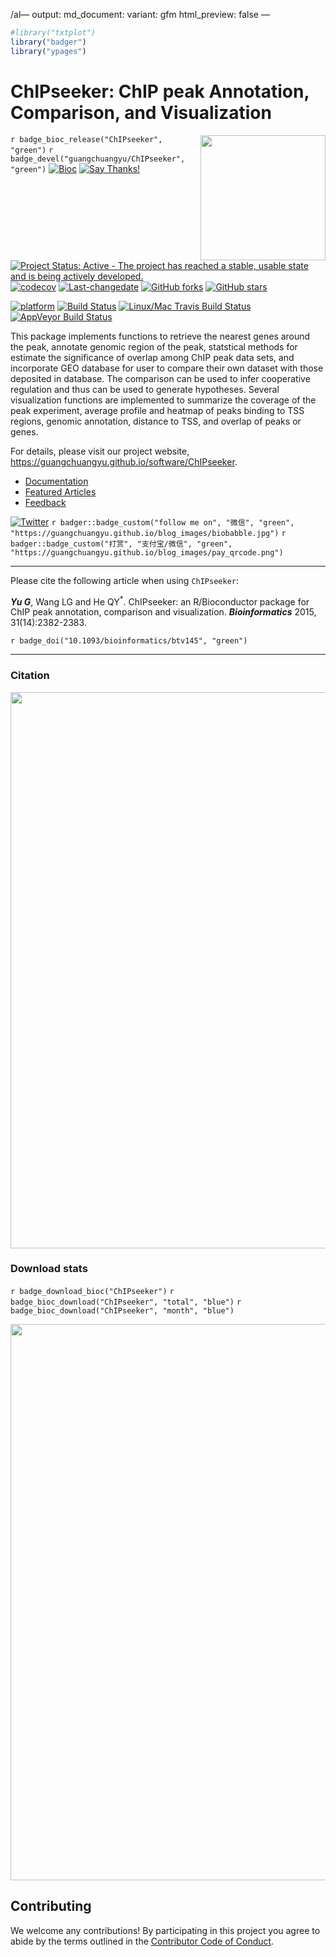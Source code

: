 /al---
output:
  md_document:
    variant: gfm
html_preview: false
---


```r
#library("txtplot")
library("badger")
library("ypages")
```


# ChIPseeker: ChIP peak Annotation, Comparison, and Visualization

<img src="https://raw.githubusercontent.com/Bioconductor/BiocStickers/master/ChIPseeker/ChIPseeker.png" height="200" align="right" />


`r badge_bioc_release("ChIPseeker", "green")`
`r badge_devel("guangchuangyu/ChIPseeker", "green")`
[![Bioc](http://www.bioconductor.org/shields/years-in-bioc/ChIPseeker.svg)](https://www.bioconductor.org/packages/devel/bioc/html/ChIPseeker.html#since)
[![Say Thanks!](https://img.shields.io/badge/Say%20Thanks-!-1EAEDB.svg)](https://saythanks.io/to/GuangchuangYu)


[![Project Status: Active - The project has reached a stable, usable state and is being actively developed.](http://www.repostatus.org/badges/latest/active.svg)](http://www.repostatus.org/#active)
[![codecov](https://codecov.io/gh/GuangchuangYu/ChIPseeker/branch/master/graph/badge.svg)](https://codecov.io/gh/GuangchuangYu/ChIPseeker/)
[![Last-changedate](https://img.shields.io/badge/last%20change-`r gsub('-', '--', Sys.Date())`-green.svg)](https://github.com/GuangchuangYu/ChIPseeker/commits/master)
[![GitHub forks](https://img.shields.io/github/forks/GuangchuangYu/ChIPseeker.svg)](https://github.com/GuangchuangYu/ChIPseeker/network)
[![GitHub stars](https://img.shields.io/github/stars/GuangchuangYu/ChIPseeker.svg)](https://github.com/GuangchuangYu/ChIPseeker/stargazers)


[![platform](http://www.bioconductor.org/shields/availability/devel/ChIPseeker.svg)](https://www.bioconductor.org/packages/devel/bioc/html/ChIPseeker.html#archives)
[![Build Status](http://www.bioconductor.org/shields/build/devel/bioc/ChIPseeker.svg)](https://bioconductor.org/checkResults/devel/bioc-LATEST/ChIPseeker/)
[![Linux/Mac Travis Build Status](https://img.shields.io/travis/GuangchuangYu/ChIPseeker/master.svg?label=Mac%20OSX%20%26%20Linux)](https://travis-ci.org/GuangchuangYu/ChIPseeker)
[![AppVeyor Build Status](https://img.shields.io/appveyor/ci/Guangchuangyu/ChIPseeker/master.svg?label=Windows)](https://ci.appveyor.com/project/GuangchuangYu/ChIPseeker)



This package implements functions to retrieve the nearest genes around the peak, annotate genomic region of the peak, statstical methods for estimate the significance of overlap among ChIP peak data sets, and incorporate GEO database for user to compare their own dataset with those deposited in database. The comparison can be used to infer cooperative regulation and thus can be used to generate hypotheses. Several visualization functions are implemented to summarize the coverage of the peak experiment, average profile and heatmap of peaks binding to TSS regions, genomic annotation, distance to TSS, and overlap of peaks or genes.


For details, please visit our project website, <https://guangchuangyu.github.io/software/ChIPseeker>.

+ [Documentation](https://guangchuangyu.github.io/software/ChIPseeker/documentation/)
+ [Featured Articles](https://guangchuangyu.github.io/software/ChIPseeker/featuredArticles/)
+ [Feedback](https://guangchuangyu.github.io/software/ChIPseeker/#feedback)


[![Twitter](https://img.shields.io/twitter/url/http/shields.io.svg?style=social&logo=twitter)](https://twitter.com/intent/tweet?hashtags=ChIPseeker&url=http://bioinformatics.oxfordjournals.org/content/31/14/2382&screen_name=guangchuangyu)
`r badger::badge_custom("follow me on", "微信", "green", "https://guangchuangyu.github.io/blog_images/biobabble.jpg")`
`r badger::badge_custom("打赏", "支付宝/微信", "green", "https://guangchuangyu.github.io/blog_images/pay_qrcode.png")`


------------------------------------------------------------------------

Please cite the following article when using `ChIPseeker`:

__*Yu G*__, Wang LG and He QY^\*^. ChIPseeker: an R/Bioconductor package for ChIP peak annotation, comparison and visualization. ***Bioinformatics*** 2015, 31(14):2382-2383.

`r badge_doi("10.1093/bioinformatics/btv145", "green")`
<!-- r badge_altmetric("3781087", "green") -->

------------------------------------------------------------------------


### Citation



<img src="https://guangchuangyu.github.io/software/citation_trend/ChIPseeker.png" width="890"/>


### Download stats

`r badge_download_bioc("ChIPseeker")`
`r badge_bioc_download("ChIPseeker", "total", "blue")`
`r badge_bioc_download("ChIPseeker", "month", "blue")`


<img src="https://guangchuangyu.github.io/software/dlstats/ChIPseeker.png" width="890"/>


## Contributing

We welcome any contributions! By participating in this project you agree to
abide by the terms outlined in the [Contributor Code of Conduct](CONDUCT.md).

